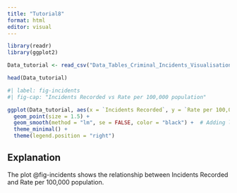 ```yaml
---
title: "Tutorial8"
format: html
editor: visual
---
```


```r
library(readr)
library(ggplot2)
```


```r
Data_tutorial <- read_csv("Data_Tables_Criminal_Incidents_Visualisation_Year_Ending_December_2019.csv")
```

```r
head(Data_tutorial)
```

```r
#| label: fig-incidents
#| fig-cap: "Incidents Recorded vs Rate per 100,000 population"

ggplot(Data_tutorial, aes(x = `Incidents Recorded`, y = `Rate per 100,000 population`, color = `Incidents Recorded`)) +
  geom_point(size = 1.5) +
  geom_smooth(method = "lm", se = FALSE, color = "black") +  # Adding linear regression line
  theme_minimal() +
  theme(legend.position = "right")

```

## Explanation 

The plot @fig-incidents shows the relationship between Incidents Recorded and Rate per 100,000 population.
